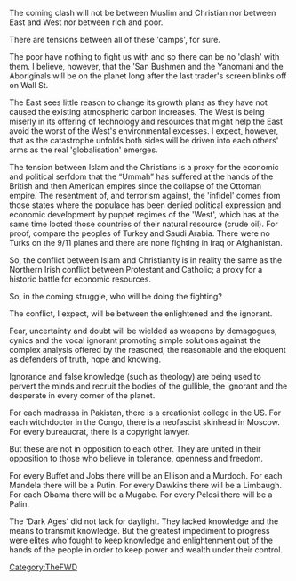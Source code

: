 {{TheFWD header}}{{DISPLAYTITLE:82. Clash for Civilization - Arthur Doohan}}
The coming clash will not be between Muslim and Christian nor between East and West nor between rich and poor.

There are tensions between all of these 'camps', for sure.

The poor have nothing to fight us with and so there can be no 'clash' with them. I believe, however, that the 'San Bushmen and the Yanomani and the Aboriginals will be on the planet long after the last trader's screen blinks off on Wall St.

The East sees little reason to change its growth plans as they have not caused the existing atmospheric carbon increases. The West is being miserly in its offering of technology and resources that might help the East avoid the worst of the West's environmental excesses. I expect, however, that as the catastrophe unfolds both sides will be driven into each others' arms as the real 'globalisation' emerges.

The tension between Islam and the Christians is a proxy for the economic and political serfdom that the “Ummah” has suffered at the hands of the British and then American empires since the collapse of the Ottoman empire. The resentment of, and terrorism against, the 'infidel' comes from those states where the populace has been denied political expression and economic development by puppet regimes of the 'West', which has at the same time looted those countries of their natural resource (crude oil). For proof, compare the peoples of Turkey and Saudi Arabia. There were no Turks on the 9/11 planes and there are none fighting in Iraq or Afghanistan.

So, the conflict between Islam and Christianity is in reality the same as the Northern Irish conflict between Protestant and Catholic; a proxy for a historic battle for economic resources.

So, in the coming struggle, who will be doing the fighting?

The conflict, I expect, will be between the enlightened and the ignorant.

Fear, uncertainty and doubt will be wielded as weapons by demagogues, cynics and the vocal ignorant promoting simple solutions against the complex analysis offered by the reasoned, the reasonable and the eloquent as defenders of truth, hope and knowing.

Ignorance and false knowledge (such as theology) are being used to pervert the minds and recruit the bodies of the gullible, the ignorant and the desperate in every corner of the planet.

For each madrassa in Pakistan, there is a creationist college in the US. For each witchdoctor in the Congo, there is a neofascist skinhead in Moscow. For every bureaucrat, there is a copyright lawyer.

But these are not in opposition to each other. They are united in their opposition to those who believe in tolerance, openness and freedom.

For every Buffet and Jobs there will be an Ellison and a Murdoch. For each Mandela there will be a Putin. For every Dawkins there will be a Limbaugh. For each Obama there will be a Mugabe. For every Pelosi there will be a Palin.

The 'Dark Ages' did not lack for daylight. They lacked knowledge and the means to transmit knowledge. But the greatest impediment to progress were elites who fought to keep knowledge and enlightenment out of the hands of the people in order to keep power and wealth under their control.

{{TheFWD references}}

[[Category:TheFWD]]